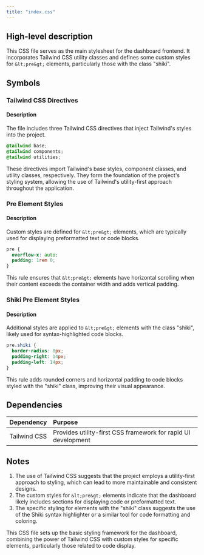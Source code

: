 ```yaml
---
title: "index.css"
---
```


## High-level description
This CSS file serves as the main stylesheet for the dashboard frontend. It incorporates Tailwind CSS utility classes and defines some custom styles for `&lt;pre&gt;` elements, particularly those with the class "shiki".

## Symbols

### Tailwind CSS Directives
#### Description
The file includes three Tailwind CSS directives that inject Tailwind's styles into the project.

```css
@tailwind base;
@tailwind components;
@tailwind utilities;
```

These directives import Tailwind's base styles, component classes, and utility classes, respectively. They form the foundation of the project's styling system, allowing the use of Tailwind's utility-first approach throughout the application.

### Pre Element Styles
#### Description
Custom styles are defined for `&lt;pre&gt;` elements, which are typically used for displaying preformatted text or code blocks.

```css
pre {
  overflow-x: auto;
  padding: 1rem 0;
}
```

This rule ensures that `&lt;pre&gt;` elements have horizontal scrolling when their content exceeds the container width and adds vertical padding.

### Shiki Pre Element Styles
#### Description
Additional styles are applied to `&lt;pre&gt;` elements with the class "shiki", likely used for syntax-highlighted code blocks.

```css
pre.shiki {
  border-radius: 8px;
  padding-right: 14px;
  padding-left: 14px;
}
```

This rule adds rounded corners and horizontal padding to code blocks styled with the "shiki" class, improving their visual appearance.

## Dependencies
| Dependency | Purpose |
|:-----------|:--------|
| Tailwind CSS | Provides utility-first CSS framework for rapid UI development |

## Notes
1. The use of Tailwind CSS suggests that the project employs a utility-first approach to styling, which can lead to more maintainable and consistent designs.
2. The custom styles for `&lt;pre&gt;` elements indicate that the dashboard likely includes sections for displaying code or preformatted text.
3. The specific styling for elements with the "shiki" class suggests the use of the Shiki syntax highlighter or a similar tool for code formatting and coloring.

This CSS file sets up the basic styling framework for the dashboard, combining the power of Tailwind CSS with custom styles for specific elements, particularly those related to code display.